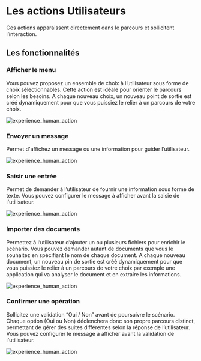 # Les actions Utilisateurs

Ces actions apparaissent directement dans le parcours et sollicitent l’interaction. 

## Les fonctionnalités

### Afficher le menu

Vous pouvez proposez un ensemble de choix à l’utilisateur sous forme de choix sélectionnables. Cette action est idéale pour orienter le parcours selon les besoins. A chaque nouveau choix, un nouveau point de sortie est créé dynamiquement pour que vous puissiez le relier à un parcours de votre choix.

![experience_human_action](@public/experiences/menu.png)

### Envoyer un message

Permet d'affichez un message ou une information pour guider l’utilisateur. 

![experience_human_action](@public/experiences/message.png)


### Saisir une entrée

Permet de demander à l’utilisateur de fournir une information sous forme de texte. Vous pouvez configurer le message à afficher avant la saisie de l'utilisateur.

![experience_human_action](@public/experiences/input.png)

### Importer des documents

Permettez à l’utilisateur d’ajouter un ou plusieurs fichiers pour enrichir le scénario. Vous pouvez demander autant de documents que vous le souhaitez en spécifiant le nom de chaque document. A chaque nouveau document, un nouveau pin de sortie est créé dynamiquement pour que vous puissiez le relier à un parcours de votre choix par exemple une application qui va analyser le document et en extraire les informations.

![experience_human_action](@public/experiences/doc.png)

### Confirmer une opération

Sollicitez une validation “Oui / Non” avant de poursuivre le scénario. Chaque option (Oui ou Non) déclenchera donc son propre parcours distinct, permettant de gérer des suites différentes selon la réponse de l’utilisateur. Vous pouvez configurer le message à afficher avant la validation de l'utilisateur.

![experience_human_action](@public/experiences/confirm.png)
